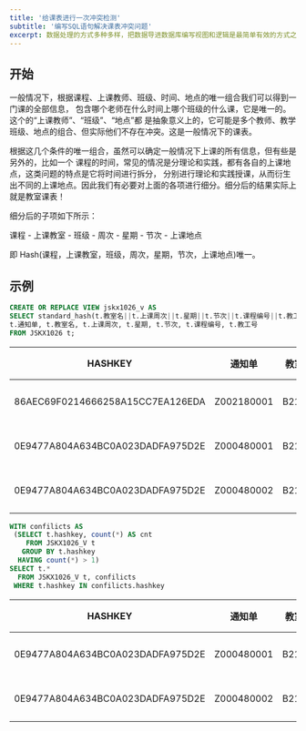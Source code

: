 ```yaml
---
title: '给课表进行一次冲突检测'
subtitle: '编写SQL语句解决课表冲突问题'
excerpt: 数据处理的方式多种多样，把数据导进数据库编写视图和逻辑是最简单有效的方式之一，数据库不仅为我们提供了多种数据存储类型，还内置了很多常用的函数，扩展开来还可以做简单的模型训练呢......
---
```


## 开始
一般情况下，根据课程、上课教师、班级、时间、地点的唯一组合我们可以得到一门课的全部信息，
包含哪个老师在什么时间上哪个班级的什么课，它是唯一的。这个的“上课教师”、“班级”、“地点”都
是抽象意义上的，它可能是多个教师、教学班级、地点的组合、但实际他们不存在冲突。这是一般情况下的课表。

根据这几个条件的唯一组合，虽然可以确定一般情况下上课的所有信息，但有些是另外的，比如一个
课程的时间，常见的情况是分理论和实践，都有各自的上课地点，这类问题的特点是它将时间进行拆分，
分别进行理论和实践授课，从而衍生出不同的上课地点。因此我们有必要对上面的各项进行细分。细分后的结果实际上就是教室课表！

细分后的子项如下所示：

课程 - 上课教室 - 班级 - 周次 - 星期 - 节次 - 上课地点

即 Hash(课程，上课教室，班级，周次，星期，节次，上课地点)唯一。

## 示例

```sql
CREATE OR REPLACE VIEW jskx1026_v AS
SELECT standard_hash(t.教室名||t.上课周次||t.星期||t.节次||t.课程编号||t.教工号, 'MD5') AS hashkey,
t.通知单, t.教室名, t.上课周次, t.星期, t.节次, t.课程编号, t.教工号
FROM JSKX1026 t;

```
|             HASHKEY             |         通知单      |  教室 |   周次  |  星期  |  节次 | 课程编号 | 工号 |
|---------------------------------|---------------------|-------|---------|--------|------|----------|------|
86AEC69F0214666258A15CC7EA126EDA	|Z002180001	|B211	|2-16	|星期二	|3-5	|00218	|1859
0E9477A804A634BC0A023DADFA975D2E	|Z000480001	|B211	|1-16	|星期一	|3-5	|00048	|1772
0E9477A804A634BC0A023DADFA975D2E	|Z000480002	|B211	|1-16	|星期一	|3-5	|00048	|1772


```sql
WITH confilicts AS
 (SELECT t.hashkey, count(*) AS cnt
    FROM JSKX1026_V t
   GROUP BY t.hashkey
  HAVING count(*) > 1)
SELECT t.*
  FROM JSKX1026_V t, confilicts
 WHERE t.hashkey IN confilicts.hashkey
```

|             HASHKEY             |         通知单      |  教室 |   周次  |  星期  |  节次 | 课程编号 | 工号 |
|---------------------------------|---------------------|-------|---------|--------|------|----------|------|
0E9477A804A634BC0A023DADFA975D2E	|Z000480001	|B211	|1-16	|星期一	|3-5	|00048 |1772
0E9477A804A634BC0A023DADFA975D2E	|Z000480002	|B211	|1-16	|星期一	|3-5	|00048	|1772

